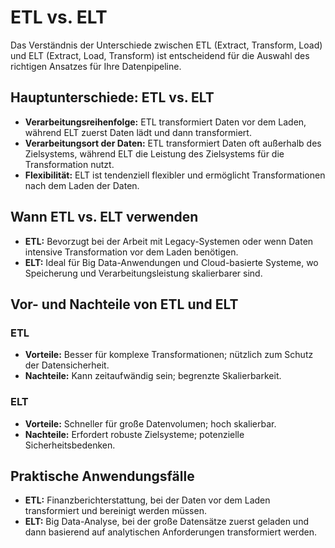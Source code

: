 # ETL vs. ELT

Das Verständnis der Unterschiede zwischen ETL (Extract, Transform, Load) und ELT (Extract, Load, Transform) ist entscheidend für die Auswahl des richtigen Ansatzes für Ihre Datenpipeline.

## Hauptunterschiede: ETL vs. ELT

- **Verarbeitungsreihenfolge:** ETL transformiert Daten vor dem Laden, während ELT zuerst Daten lädt und dann transformiert.
- **Verarbeitungsort der Daten:** ETL transformiert Daten oft außerhalb des Zielsystems, während ELT die Leistung des Zielsystems für die Transformation nutzt.
- **Flexibilität:** ELT ist tendenziell flexibler und ermöglicht Transformationen nach dem Laden der Daten.

## Wann ETL vs. ELT verwenden

- **ETL:** Bevorzugt bei der Arbeit mit Legacy-Systemen oder wenn Daten intensive Transformation vor dem Laden benötigen.
- **ELT:** Ideal für Big Data-Anwendungen und Cloud-basierte Systeme, wo Speicherung und Verarbeitungsleistung skalierbarer sind.

## Vor- und Nachteile von ETL und ELT

### ETL

- **Vorteile:** Besser für komplexe Transformationen; nützlich zum Schutz der Datensicherheit.
- **Nachteile:** Kann zeitaufwändig sein; begrenzte Skalierbarkeit.

### ELT

- **Vorteile:** Schneller für große Datenvolumen; hoch skalierbar.
- **Nachteile:** Erfordert robuste Zielsysteme; potenzielle Sicherheitsbedenken.

## Praktische Anwendungsfälle

- **ETL:** Finanzberichterstattung, bei der Daten vor dem Laden transformiert und bereinigt werden müssen.
- **ELT:** Big Data-Analyse, bei der große Datensätze zuerst geladen und dann basierend auf analytischen Anforderungen transformiert werden.